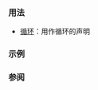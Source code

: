 {{cpp/keyword/title|{{tt|do}}}}
{{cpp/keyword/navbar}}

===用法===
* [[cpp/language/do|{{tt|do-while}} 循环]]：用作循环的声明

===示例===
{{example
|code=
#include &lt;iostream&gt;

int main() noexcept
{
    int i{0};
    
    // 于检查条件 'i &lt;= 2' 之前
    // 执行语句 'std::cout &lt;&lt; ++i;'
    do
        std::cout &lt;&lt; ++i;
    while (i &lt;= 2);
}
|output=
123
}}

===参阅===
{{cpp/keyword/control flow kw list}}

{{langlinks|de|en|es|fr|it|ja|pt|ru}}